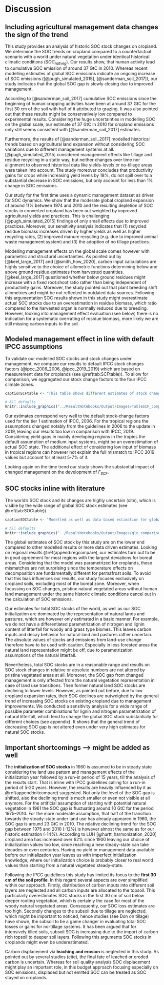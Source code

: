 # Discussion

## Including agricultural management data changes the sign of the trend

This study provides an analysis of historic SOC stock changes on cropland. We determine the SOC trends on cropland compared to a counterfactual scenario with a world under natural vegetation under identical historical climatic conditions ($SOC_{natveg}$). Our results show, that human activity lead to cumulative SOC emission of around 37 GtC in 2010. Whereas recent modelling estimates of global SOC emissions indicate an ongoing increase of SOC emissions ([@pugh_simulated_2015], [@sanderman_soil_2017]), our study indicates that the global SOC gap is slowly closing due to improved management.


According to [@sanderman_soil_2017] cumulative SOC emissions since the beginning of human cropping activities have been at around 37 GtC for the first 30 cm of the soil with half of it attributed to grazing. It was also pointed out that these results might be conservatively low compared to experimental results. Considering the huge uncertainties in modelling SOC on the global scale, our estimate of 37 GtC in 2010 for cropland emissions only still seems consistent with [@sanderman_soil_2017] estimates.


Furthermore, the results of [@sanderman_soil_2017] modelled historical trends based on agricultural land expansion without considering SOC variations due to different management systems at all. [@pugh_simulated_2015] considered management effects like tillage and residue recycling in a static way, but neither changes over time nor alignment to observed historical data like yields-levels or no-tillage areas were taken into account. The study moreover concludes that productivity gains for crops while increasing yield levels by 18%, do not spill over to a substantial decrease in SOC emissions, but only account for less than 1% change in SOC emissions.

Our study for the first time uses a dynamic management dataset as driver for SOC dynamics. We show that the moderate global cropland expansion of around 11% between 1974 and 2010 and the resulting depletion of SOC stocks in converted cropland has been out weighted by improved agricultural yields and practices. This is challenging [@pugh_simulated_2015] findings of only small effects due to improved practices.
Moreover, our sensitivity analysis indicates that (1) recycled residue biomass increases driven by higher yields as well as higher recycling rates, (2) improved manure recycling (e.g. due to improved animal waste management system) and (3) the adoption of no tillage practices.

Modelling management effects on the global scale comes however with parametric and structural uncertainties. As pointed out by [@keel_large_2017] and [@smith_how_2020], carbon input calculations are highly sensitive to the choice of allometric functions determining below and above ground residue estimates from harvested quantities. [@keel_large_2017] questioned whether below ground residues might increase with a fixed root:shoot ratio rather than being independent of productivity gains. Moreover, the study pointed out that plant breeding shift allometries and might be not reflected in outdated data sources. Following this argumentation SOC results shown in this study might overestimate actual SOC stocks due to an overestimation in residue biomass, which ratio compared to the harvested organ is normally reduced due to breeding. However, looking into management effect evaluation (see below) there is no indication for a systematic overrating of residue biomass, more likely we are still missing carbon inputs to the soil.

## Modeled management effect in line with default IPCC assumptions

To validate our modelled SOC stocks and stock changes under management, we compare our results to default IPCC stock changes factors (@ipcc_2006_2006, @ipcc_2019_2019) which are based on measurement data for croplands (see \@ref(tab:SCFtable)). To allow for comparison, we aggregated our stock change factors to the four IPCC climate zones.

```r
captionSCFtable <- "This table shows different estimates of stock change factors $F^{SCF}$, defined as the SOC stock of managed croplands relative to the counterfactual SOC stock of undisturbed natural vegetation. We compare average values for four IPCC climate zone classifications. IPCC 2006 and 2019 default factors (medium input) as well as altered factors for low input of organic matter without any other subsystem consideration are compared to results for 1990 and 2010 of this study (SOC budget)."
```

```r
# All defaults
knitr::include_graphics("../ResultNotebooks/Output/Images/TableSCF_comparison.png")
```

Our estimates correspond very well to the default stock-change factors used for the tier 1 estimation of IPCC, 2006. For the tropical regions the assumptions changed notably from the guidelines in 2006 to the update in 2019, leaving our results too low in comparison with IPCC, 2019. Considering yield gaps in mainly developing regions in the tropics the default assumption of medium input systems, might be an overestimation of actual SOC state. The additional effect of considering low input of biomass in tropical regions can however not explain the full mismatch to IPCC 2019 values but account for at least 5-7% of it.

Looking again on the time trend our study shows the substantial impact of changed management on the development of $F_{SCF}$.

## SOC stocks inline with literature

The world's SOC stock and its changes are highly uncertain (cite), which is visible by the wide range of global SOC stock estimates (see \@ref(tab:SOCtable)).

```r
captionSOCtable <- "Modelled as well as data based estimation for global SOC stock in GtC for the first 30 cm of soil aggregated over all land area. Note that SoilGrids, GSOC and WISE do not consider changes over time and rely on soil profile data gather over a long period of time, which makes it hard to pinpoint a specific year for these SOC estimations. In this context they will be compared to modelled data (LPJmL4, this study) for the year 2010."
```

```r
# All defaults
knitr::include_graphics("../ResultNotebooks/Output/Images/glo_comparisonfigure.png")
```

The global estimates of SOC stock by this study are on the lower end compared to other modelled results or more data driven estimates. Looking on regional results \@ref(append:regcompare), our estimates turn out to be in good agreement for most regions with the largest deviations for boreal areas. Considering that the model was parametrized for croplands, these mismatches are not surprising since the temperature effects on decomposition are fundamentally different for permafrost soils. To avoid that this bias influences our results, our study focuses exclusively on cropland soils, excluding most of the boreal zone. Moreover, when focussing on SOC changes, pristine natural vegetated areas without human land management under the same historic climatic conditions cancel out in the calculation of SOC emissions.

Our estimates for total SOC stocks of the world, as well as our SOC initialization are dominated by the representation of natural lands and pastures, which are however only estimated in a basic manner. For example, we do not have a differentiated parametrization of nitrogen and lignin content of litterfall for woody and grass type biomes. This leaves carbon inputs and decay behavior for natural land and pastures rather uncertain. The absolute values of stocks and emissions from land-use change therefore have to be used with caution. Especially in less forested areas the natural land representation might be off, due to parametrization assumptions of the natural litterfall.

Nevertheless, total SOC stocks are in a reasonable range and results on SOC stock changes in relative or absolute numbers are not altered by pristine vegetated areas at all. Moreover, the SOC gap from changed management is only affected from the natural vegetation representation in case of land use transitions. Then former natural land SOC stocks are declining to lower levels. However, as pointed out before, due to low cropland expansion rates, their SOC declines are outweighed by the general trend of increasing SOC stocks on existing cropland due to management improvements.
We conducted a sensitivity analysis for a wide range of possible parameter combinations for lignin and nitrogen parametrization of natural litterfall, which tend to change the global SOC stock substantially for different choices
(see appendix). It shows that the general trend of decreasing SOC gap is not altered even under very high estimates for natural SOC stocks.

## Important shortcomings --> might be added as well

The **initialization of SOC stocks** in 1960 is assumed to be in steady state considering the land use pattern and management effects of the initialization year followed by a run-in period of 15 years, till the analysis of the results start. That is inline with IPCC guidelines calling for a run-in period of 5-20 years. However, the results are heavily influenced by it as \@ref(append:initcompare) suggested. Not only the level of the SOC gap is shifted, also the declining trend is much smaller or even not visible at all anymore. For the artificial assumption of starting with potential natural vegetation in 1961 the SOC gap is fluctuating around 10 GtC for the period 1975--2010. For the more moderate assumption, that half of the transition towards the steady-state under land use has already appeared in 1960, the SOC gap is around 23 GtC in 2010. The relative declining trend for the SOC gap between 1975 and 2010 (-12%) is however almost the same as for our historic estimation (-14%). According to LUH [@hurtt_harmonization_2020] cropland area has increased over 62% since 1900 leaving our choice of initialization values too low, since reaching a new steady-state can take decades or even centuries. Having no yield or management data available before our initialization year leaves us with imperfect initialization knowledge, where our initialization choice is probably closer to real world values than starting from a natural vegetated steady-state.

Following the IPCC guidelines this study has limited its focus to the **first 30 cm of the soil profile**. In this regard several aspects are over simplified within our approach. Firstly, distribution of carbon inputs into different soil layers are neglected and all carbon inputs are allocated to the topsoil. This particularly overestimates SOC stocks in the first 30 cm of soil below deeper rooting vegetation, which is certainly the case for most of the woody natural vegetated areas. Consequently, our SOC loss estimates are too high.
Secondly changes to the subsoil due to tillage are neglected, which might be important to noticed, hence studies (see Don on tillage) have shown, the subsoil to be a game changer in evaluating total SOC losses or gains for no-tillage systems. It has been argued that for intensively tilled soils, subsoil SOC is increasing due to the import of carbon rich topsoil to deeper soil layers. Following this arguments SOC stocks in croplands might even be underestimated.

Carbon displacement via **leaching and erosion** is neglected in this study. As pointed out by several studies (cite), the final fate of leached or eroded carbon is uncertain. Whereas for soil quality analysis SOC displacement might play an important role, in this budget approach focusing especially on SOC emissions, displaced but not emitted SOC can be treated as SOC stayed on croplands.